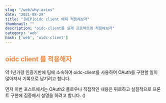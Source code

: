 ```yaml
---
slug: "/web/why-axios"
date: "2021-08-29"
title: "[WIP]oidc client 예제 적용해보자"
thumbnail: ""
description: "oidc-client를 실제 프로젝트에 적용해보자"
category: 'web'
hash: ['web', 'oidc-client']
---
```


## <div style="color: #FE8B44;margin-bottom:12px;">oidc client 를 적용해자</div>
약 1년가량 인증기반에 팀에 소속하여 oidc-client를 사용하여 OAuth를 구현할 일이 많아져서
기록으로 남기려고 합니다.

먼저 이번 포스트에서는 OAuth2 플로우나 직접적인 내용은 뒤로하고
실질적으로 프론트 구현에 집중해서 설명을 하려고 합니다. ()



